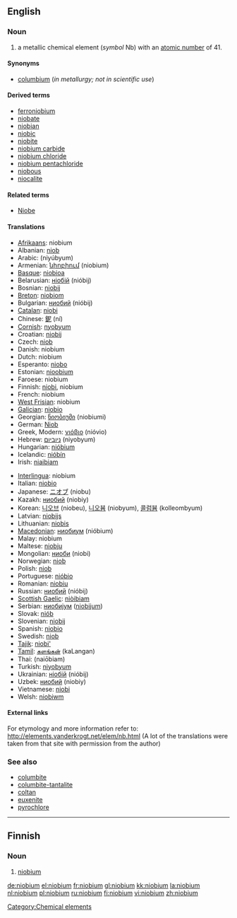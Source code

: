 ==English==
{{elements|Nb|zirconium|Zr|molybdenum|Mo}}

===Noun===
{{en-noun|-}}
{{wikipedia}}

# a metallic chemical element (''symbol'' Nb) with an [[atomic number]] of 41.

====Synonyms====
* [[columbium]] (''in metallurgy; not in scientific use'')

====Derived terms====
* [[ferroniobium]]
* [[niobate]]
* [[niobian]]
* [[niobic]]
* [[niobite]]
* [[niobium carbide]]
* [[niobium chloride]]
* [[niobium pentachloride]]
* [[niobous]]
* [[niocalite]]

====Related terms====
* [[w:Niobe|Niobe]]

====Translations====
{{top}}
* [[Afrikaans]]: niobium
* Albanian: [[niob#Albanian|niob]]
* Arabic: {{Arab|[[نيوبيوم]]}} (niyúbyum) {{m}}
* Armenian: [[նիոբիում]] (niobium)
* [[Basque]]: [[niobioa]]
* Belarusian: [[нiобiй]] (nióbij) {{m}}
* Bosnian: [[niobij]]
* [[Breton]]: [[niobiom]]
* Bulgarian: [[ниобий]] (nióbij) {{m}}
* [[Catalan]]: [[niobi]]
* Chinese: [[鈮]] (ní)
* [[Cornish]]: [[nyobyum]]
* Croatian: [[niobij]]
* Czech: [[niob#Czech|niob]]
* Danish: niobium
* Dutch: niobium {{n}}
* Esperanto: [[niobo]]
* Estonian: [[nioobium]]
* Faroese: niobium
* Finnish: [[niobi]], niobium
* French: niobium {{m}}
* [[West Frisian]]: niobium
* [[Galician]]: [[niobio]]
* Georgian: [[ნიობიუმი]] (niobiumi)
* German: [[Niob]] {{n}}
* Greek, Modern: [[νιόβιο]] (nióvio) {{n}}
* Hebrew: [[ניוביום]] (niyobyum)
* Hungarian: [[nióbium]]
* Icelandic: [[nióbín]]
* Irish: [[niaibiam]]
{{mid}}
* [[Interlingua]]: niobium
* Italian: [[niobio]] {{m}}
* Japanese: [[ニオブ]] (niobu)
* Kazakh: [[ниобий]] (niobiy)
* Korean: [[니오브]] (niobeu), [[니오븀]] (niobyum), [[콜럼븀]] (kolleombyum)
* Latvian: [[niobijs]]
* Lithuanian: [[niobis]]
* [[Macedonian]]: [[ниобиум]] (nióbium)
* Malay: niobium
* Maltese: [[niobju]]
* Mongolian: [[ниоби]] (niobi)
* Norwegian: [[niob#Norwegian|niob]]
* Polish: [[niob#Polish|niob]] {{m}}
* Portuguese: [[nióbio]] {{m}}
* Romanian: [[niobiu]] {{n}}
* Russian: [[ниобий]] (nióbij) {{m}}
* [[Scottish Gaelic]]: [[niòibiam]]
* Serbian: [[ниобиjум]] ([[niobijum]]) {{m}}
* Slovak: [[niób]]
* Slovenian: [[niobij]]
* Spanish: [[niobio]] {{m}}
* Swedish: [[niob#Swedish|niob]]
* [[Tajik]]: [[niobi']]
* [[Tamil]]: [[களங்கன்]] (kaLangan)
* Thai: {{Thai|[[ไนโอเบียม]]}} (naiōbiam)
* Turkish: [[niyobyum]]
* Ukrainian: [[нiобiй]] (nióbij) {{m}}
* Uzbek: [[ниобий]] (niobiy)
* Vietnamese: [[niobi]]
* Welsh: [[niobiwm]]
{{bottom}}

====External links====
For etymology and more information refer to:
http://elements.vanderkrogt.net/elem/nb.html
(A lot of the translations were taken from that site with permission from the author)

===See also===
* [[columbite]]
* [[columbite-tantalite]]
* [[coltan]]
* [[euxenite]]
* [[pyrochlore]]

[[Category:Chemical elements]]

----

==Finnish==
{{wikipedia|lang=fi}}

===Noun===
{{fi-noun}}

# {{element|lang=fi}} [[#English|niobium]]

[[de:niobium]]
[[el:niobium]]
[[fr:niobium]]
[[gl:niobium]]
[[kk:niobium]]
[[la:niobium]]
[[nl:niobium]]
[[pl:niobium]]
[[ru:niobium]]
[[fi:niobium]]
[[vi:niobium]]
[[zh:niobium]]